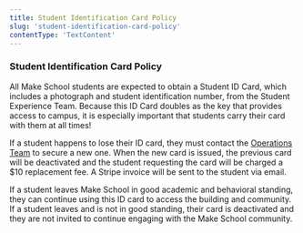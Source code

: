 ```yaml
---
title: Student Identification Card Policy
slug: 'student-identification-card-policy'
contentType: 'TextContent'
---
```


### Student Identification Card Policy

All Make School students are expected to obtain a Student ID Card, which includes a photograph and
student identification number, from the Student Experience Team. Because this ID Card doubles as the
key that provides access to campus, it is especially important that students carry their card with
them at all times!

If a student happens to lose their ID card, they must contact the
[Operations Team](mailto:eric@makeschool.com) to secure a new one. When the new card is issued, the
previous card will be deactivated and the student requesting the card will be charged a $10
replacement fee. A Stripe invoice will be sent to the student via email.

If a student leaves Make School in good academic and behavioral standing, they can continue using
this ID card to access the building and community. If a student leaves and is not in good standing,
their card is deactivated and they are not invited to continue engaging with the Make School
community.

